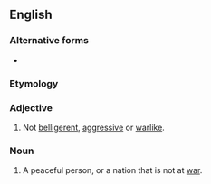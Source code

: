 ==English==

===Alternative forms===
* {{l|en|non-belligerent}}

===Etymology===
{{prefix|en|non|belligerent}}

===Adjective===
{{en-adj|-}}

# Not [[belligerent]], [[aggressive]] or [[warlike]].

===Noun===
{{en-noun}}

# A peaceful person, or a nation that is not at [[war]].